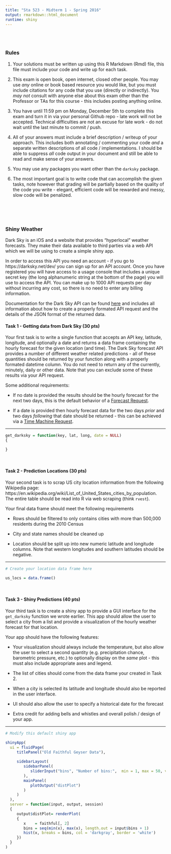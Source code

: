 ```yaml
---
title: "Sta 523 - Midterm 1 - Spring 2016"
output: rmarkdown::html_document
runtime: shiny
---
```


<br/><br/>

### Rules

1. Your solutions must be written up using this R Markdown (Rmd) file, this file must include your code and write up for each task.

2. This exam is open book, open internet, closed other people. You may use *any* online or book based resource you would like, but you must include citations for any code that you use (directly or indirectly). You *may not* consult with anyone else about this exam other than the Professor or TAs for this course - this includes posting anything online.

3. You have until 11:59 pm on Monday, December 5th to complete this exam and turn it in via your personal Github repo - late work will not be accepted. Technical difficulties are not an excuse for late work - do not wait until the last minute to commit / push.

4. All of your answers must include a brief description / writeup of your approach. This includes both annotating / commenting your code *and* a separate written descriptions of all code / implementations. I should be able to suppress *all* code output in your document and still be able to read and make sense of your answers.

5. You may use any packages you want other than the `darksky` package.

6. The most important goal is to write code that can accomplish the given tasks, note however that grading will be partially based on the quality of the code you write - elegant, efficient code will be rewarded and messy, slow code will be penalized.

<br/>
<br/><br/>


### Shiny Weather

Dark Sky is an iOS and a website that provides "hyperlocal" weather forecasts. They make their data available to third parties via a web API which we will be using to create a simple shiny app. 

In order to access this API you need an account - if you go to https://darksky.net/dev/ you can sign up for an API account. Once you have registered you will have access to a usage console that includes a unique secret key (the long alphanumeric string at the bottom of the page) you will use to access the API. You can make up to 1000 API requests per day without incurring any cost, so there is no need to enter any billing information.

Documentation for the Dark Sky API can be found [here](https://darksky.net/dev/docs) and includes all information about how to create a properly formated API request and the details of the JSON format of the returned data.


#### Task 1 - Getting data from Dark Sky (30 pts)

Your first task is to write a single function that accepts an API key, latitude, longitude, and optionally a date and returns a data frame containing the hourly forecast for the given location (and time). The Dark Sky forecast API provides a number of different weather related predictions - all of these quantities should be returned by your function along with a properly formated datetime column. You do not need to return any of the currently, minutely, daily or other data. Note that you can exclude some of these results via your API request.

Some additional requirements:

* If no date is provided the results should be the hourly forecast for the next two days, this is the default behavior of a [Forecast Request](https://darksky.net/dev/docs/forecast).

* If a date is provided then hourly forecast data for the two days *prior* and two days *following* that date should be returned - this can be achieved via a [Time Machine Request](https://darksky.net/dev/docs/time-machine). 


<hr/>

<!-- Include your write up here and or below -->

```r
get_darksky = function(key, lat, long, date = NULL)
{

}
```


<br/>



#### Task 2 - Prediction Locations (30 pts)

Your second task is to scrap US city location information from the following Wikipedia page: https://en.wikipedia.org/wiki/List_of_United_States_cities_by_population. The entire table should be read into R via web scraping (think `rvest`).

Your final data frame should meet the following requirements

* Rows should be filtered to only contains cities with more than 500,000 residents during the 2010 Census

* City and state names should be cleaned up 

* Location should be split up into new numeric latitude and longitude columns. Note that western longitudes and southern latitudes should be negative.


<hr/>

<!-- Include your write up here and or below -->

```r
# Create your location data frame here

us_locs = data.frame()
```


<br/>
 
#### Task 3 - Shiny Predictions (40 pts)

Your third task is to create a shiny app to provide a GUI interface for the `get_darksky` function we wrote earlier.
This app should allow the user to select a city from a list and provide a visualization of the hourly weather forecast for that location. 

Your app should have the following features:

* Your visualization should always include the temperature, but also allow the user to select a second quantity (e.g. precipitation chance, barometric pressure, etc.) to optionally display on the *same* plot - this must also include appropriate axes and legend.

* The list of cities should come from the data frame your created in Task 2.

* When a city is selected its latitude and longitude should also be reported in the user interface. 

* UI should also allow the user to specify a historical date for the forecast

* Extra credit for adding bells and whistles and overall polish / design of your app.


<hr/>

<!-- Include your write up here and or below -->

```r
# Modify this default shiny app

shinyApp(
  ui = fluidPage(
     titlePanel("Old Faithful Geyser Data"),
     
     sidebarLayout(
        sidebarPanel(
           sliderInput("bins", "Number of bins:",  min = 1, max = 50, value = 30)
        ),
        mainPanel(
           plotOutput("distPlot")
        )
     )
  ),
  server = function(input, output, session) 
  {   
     output$distPlot= renderPlot(
     {
        x    = faithful[, 2] 
        bins = seq(min(x), max(x), length.out = input$bins + 1)
        hist(x, breaks = bins, col = 'darkgray', border = 'white')
     })
  }
)
```